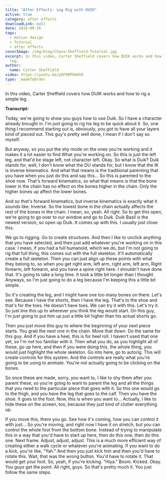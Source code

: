 ```yaml
---
title: "After Effects: Leg Rig with DUIK"
active: true
category: after effects
downloadLink: null
date: 2019-09-26
tags:
  - motion design
  - Tutorial
  - after effects
coverImage: /img/blog/Chase-Sheffield-Tutorial.jpg
excerpt: In this video, Carter Sheffield covers how DUIK works and how to rig a simple
  leg.
author:
  name: Carter Sheffield
video: https://youtu.be/yOF90POb6h0
type: _madeToOrder
---
```


In this video, Carter Sheffield covers how DUIK works and how to rig a simple leg.

**Transcript:**

Today, we're going to show you guys how to use Duik. So I have a character already brought in. I'm just going to rig his leg to be quick about it. So, one thing I recommend starting out is, obviously, you got to have all your layers kind of pieced out. This guy's pretty well done, I mean if I don't say so myself.

But anyway, so you put the shy mode on the ones you're working and it makes it a lot easier to find What you're working on. So this is just the left leg, and that'd be stage left, not character left. Okay. So what is Duik? Duik stands for, well, I don't know what the DU stands for, but I know that the IK is inverse kinematics. And what that means is the traditional parenting that you have when you just do this and say this... So this is parented to the shoe now. That's forward kinematics, so what that means is that the bone lower in the chain has no effect on the bones higher in the chain. Only the higher bones up affect the lower bones.

And so that's forward kinematics, but inverse kinematics is exactly what it sounds like. Inverse. So the lowest bone in the chain actually affects the rest of the bones in the chain. I mean, so, yeah. All right. So to get this open, we're going to go over to our window and go to Duik. Duik Basil is the newest version, so open up Duik. It comes up with this. I usually just close this.

We go to rigging. Go to create structures. And then I like to unclick anything that you have selected, and then just add whatever you're working on in this case. I mean, if you had a full humanoid, which we do, but I'm not going to rig that full thing, this comes out with the full skeleton. It'll automatically create a full skeleton. Then you can just align up these points with what they belong to, so when you get right arm, left arm, right arm, left arm, Right forearm, left forearm, and you have a spine right here. I shouldn't have done that. It's going to take a long time. It took a little bit longer than I thought. Anyways, so I'm just going to do a leg because I'm keeping this a little bit simple.

So it's creating the leg, and I might have one too many bones on there. Let's see. Because I have the shorts, then I have the leg. That's to the shoe and that's for the toes. He doesn't have toes. We can try it with this. Let's try it. So just line this up to wherever you think the leg would start. On this guy, I'm just going to put him up just a little bit higher than his actual shorts go.

Then you just move this guy to where the beginning of your next piece starts. You grab the next one in the chain. Move that down. Do the same for this guy. And if you have a heel, this is for heel roll. I haven't used that one yet, so I'm not too familiar with it. Then what you do, as you highlight all of these, go up here, and then if you were doing this, the whole thing, you would just highlight the whole skeleton. Go into here, go to autorig. This will create controls for this system. And the controls are really what you're going to be using to animate. You're not actually going to be clicking on the bones.

So once these are made, sorry, you want to, I like to shy them after you parent these, so you're going to want to parent the leg and all the things that you need to the particular piece that goes with it. So this one would go to the thigh, and you have the leg that goes to the calf. Then you have the shoe. It goes to the foot. Now, this is when you want to... Actually, I like to hide these on the screen, too, because they just kind of clutter everything up.

If you move this, there you go. See how it's coming, how you can control it with just... So you're moving, and right now I have it on stretch, but you can control the whole foot from the bottom bone. Instead of trying to manipulate this in a way that you'd have to start up here, then do this one, then do this one. Next frame. Adjust, adjust, adjust. This is a much more efficient way of creating either a walk cycle or whatever you're animating. If you want to do a kick, you're like, "Yah." And then you just kick him and then you'd have to rotate this. Wait, that was the wrong button. You'd have to rotate it. That would get your foot. So, yeah, if you're kicking. "Hiya." Boom. Kicked. Okay. You guys get the point. All right, guys. So that's pretty much it. You just follow the same steps.
